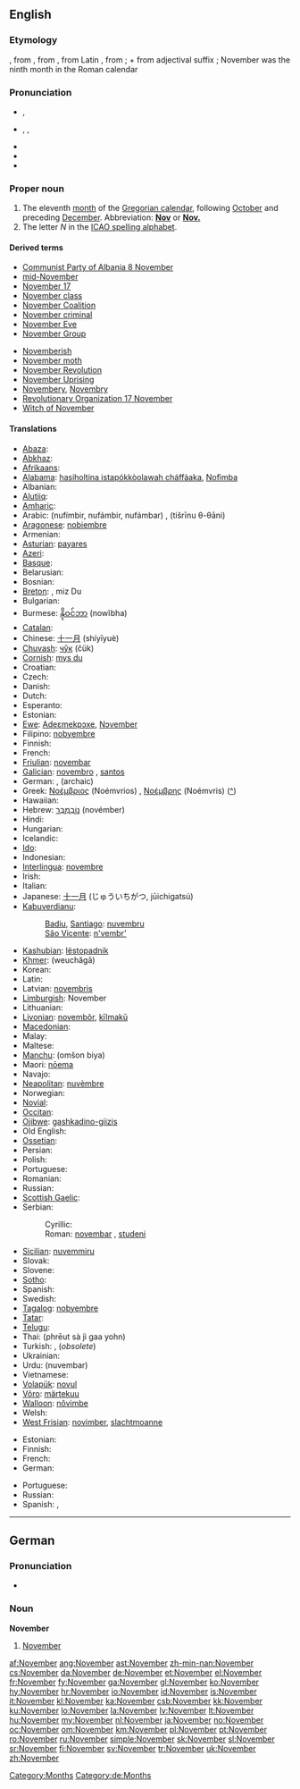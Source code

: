 {{also|november}}
==English==

===Etymology===
{{etyl|enm}}, from {{etyl|fro}} {{term|novembre|lang=fro}}, from {{etyl|la}} {{term|november||ninth month|lang=la}}, from Latin {{term|novem|lang=la}}, from {{proto|Indo-European|(e)newn|nine}}; + {{etyl|la}} {{term|-ber|lang=la}} from adjectival suffix {{term|-bris|lang=la}}; November was the ninth month in the Roman calendar

===Pronunciation===
* {{a|UK}} {{IPA|/nəʊˈvɛmbəɹ/}}, {{SAMPA|/n@U"vEmb@r/}}
* {{a|US}} {{enPR|nō-vĕmʹbər}}, {{IPA|/noʊˈvɛmbəɹ/}}, {{SAMPA|/noU"vEmb@r/}}
* {{hyphenation|No|vem|ber}}
* {{audio|en-us-November.ogg|Audio (US)}}
* {{rhymes|ɛmbər}}

===Proper noun===
{{wikipedia}}
{{en-proper noun|s|-}}

# The eleventh [[month]] of the [[Gregorian calendar]], following [[October]] and preceding [[December]]. Abbreviation: '''[[Nov]]''' or '''[[Nov.]]'''
# The letter ''N'' in the [[ICAO spelling alphabet]].

====Derived terms====
{{der-top|Derived terms}}
* [[w:Communist Party of Albania 8 November|Communist Party of Albania 8 November]]
* [[mid-November]]
* [[w:November 17|November 17]]
* [[November class]]
* [[w:November Coalition|November Coalition]]
* [[November criminal]]
* [[November Eve]]
* [[w:November Group|November Group]]
{{der-mid}}
* [[Novemberish]]
* [[November moth]]
* [[November Revolution]]
* [[w:November Uprising|November Uprising]]
* [[Novembery]], [[Novembry]]
* [[w:November 17|Revolutionary Organization 17 November]]
* [[Witch of November]]
{{der-bottom}}

====Translations====
{{trans-top|eleventh month of the Gregorian calendar}}
* [[Abaza]]: {{tø|abq|ноябрь}}
* [[Abkhaz]]: {{Cyrl|[[абҵара]]}} {{IPAchar|(abc̣ara)}}
* [[Afrikaans]]: {{t+|af|November|xs=Afrikaans}}
* [[Alabama]]: [[hasiholtina istapókkòolawah cháffàaka]], [[Nofìmba]]
* Albanian: {{t|sq|nëntor|xs=Albanian}}
* [[Alutiiq]]: {{tø|ems|Quyawim Iralua}}
* [[Amharic]]: {{t|am|ኖቬምበር|tr=novembär|sc=Ethi|xs=Amharic}}
* Arabic: {{Arab|[[نوفمبر|نُوفمْبر]]}} (nufímbir, nufámbir, nufámbar) {{m}}, {{Arab|[[تشرين الثاني|تِشرينُ الثّانِي]]}} (tišrīnu θ-θāni) {{m}}
* [[Aragonese]]: [[nobiembre]] {{m}}
* Armenian: {{t+|hy|նոյեմբեր|tr=noyember|sc=Armn|xs=Armenian}}
* [[Asturian]]: [[payares]] {{m}}
* [[Azeri]]: {{t+|az|noyabr|xs=Azeri}}
* [[Basque]]: {{t|eu|azaro|xs=Basque}}
* Belarusian: {{t-|be|лістапад|m|tr=listapad|sc=Cyrl|xs=Belarusian}}
* Bosnian: {{t-|bs|novembar|m}}
* [[Breton]]: {{t-|br|Du|xs=Breton}}, miz Du
* Bulgarian: {{t+|bg|ноември|m|tr=noémvri|sc=Cyrl}}
* Burmese: [[နိုဝင်ဘာ]] (nowĩbha)
* [[Catalan]]: {{t+|ca|novembre|m}}
* Chinese: [[十一月]] (shíyīyuè)
* [[Chuvash]]: [[чӳк]] (čük)
* [[Cornish]]: [[mys du]]
* Croatian: {{t-|hr|studeni|m}}
* Czech: {{t+|cs|listopad|m}}
* Danish: {{t+|da|november}}
* Dutch: {{t+|nl|november}}
* Esperanto: {{t+|eo|novembro|xs=Esperanto}}
* Estonian: {{t+|et|november}}
* [[Ewe]]: [[Adeɛmekpɔxe]], [[Nɔvember]]
* Filipino: [[nobyembre]]
* Finnish: {{t+|fi|marraskuu}}
* French: {{t+|fr|novembre|m}}
* [[Friulian]]: [[novembar]] {{m}}
* [[Galician]]: [[novembro]] {{m}}, [[santos]] {{m}}
* German: {{t+|de|November|m}}, (archaic) {{t+|de|Nebelung|m}}
* Greek: [[Νοέμβριος]] (Noémvrios) {{m}}, [[Νοέμβρης]] (Noémvris) {{m}} ([[:el:Νοέμβριος|^]])
* Hawaiian: {{tø|haw|Nowemapa}}
* Hebrew: [[נובמבר|נוֹבֶמְבֶּר]] (novémber)
* Hindi: {{t+|hi|नवम्बर|tr=navambar|sc=Deva|xs=Hindi}}
* Hungarian: {{t+|hu|november}}
* Icelandic: {{t+|is|nóvember}}
* [[Ido]]: {{t+|io|novembro|xs=Ido}}
* Indonesian: {{t-|id|november|xs=Indonesian}}
* [[Interlingua]]: [[novembre]]
* Irish: {{t+|ga|Samhain|xs=Irish}}
* Italian: {{t+|it|novembre|m}}
* Japanese: [[十一月]] (じゅういちがつ, jūichigatsú)
* [[Kabuverdianu]]:
*: [[Badiu]], [[Santiago]]: [[nuvembru]] {{m}}
*: [[São Vicente]]: [[n'vembr']] {{m}}
{{trans-mid}}
* [[Kashubian]]: [[lëstopadnik]] {{m}}
* [[Khmer]]: {{Khmr|[[វិច្ឆិកា]]}} (weuchăgā)
* Korean: {{t+|ko|십일월|tr=sibilwol|sc=KOchar}}
* Latin: {{t+|la|november}}
* Latvian: [[novembris]] {{m}}
* [[Limburgish]]: November
* Lithuanian: {{t+|lt|lapkritis|m|xs=Lithuanian}}
* [[Livonian]]: [[novembõr]], [[kīlmakū]]
* [[Macedonian]]: {{t+|mk|ноември|m|tr=noémvri|sc=Cyrl|xs=Macedonian}}
* Malay: {{t-|ms|november|xs=Malay}}
* Maltese: {{t-|mt|Novembru|xs=Maltese}}
* [[Manchu]]: (omšon biya)
* Maori: [[nōema]]
* Navajo: {{tø|nv|Níłch'its'ósí}}
* [[Neapolitan]]: [[nuvèmbre]] {{m}}
* Norwegian: {{t+|no|november}}
* [[Novial]]: {{tø|nov|novembre|xs=Novial}}
* [[Occitan]]: {{t+|oc|novembre|m|xs=Occitan}}
* [[Ojibwe]]: [[gashkadino-giizis]]
* Old English: {{t-|ang|blotmonaþ|m|alt=blōtmōnaþ|xs=Old English}}
* [[Ossetian]]: {{tø|os|ноябрь|tr=nojábr’|sc=Cyrl|xs=Ossetian}}
* Persian: {{t-|fa|نوامبر|tr=novâmbr|sc=fa-Arab|xs=Persian}}
* Polish: {{t+|pl|listopad|m}}
* Portuguese: {{t+|pt|novembro|m}}
* Romanian: {{t+|ro|noiembrie|m}}
* Russian: {{t+|ru|ноябрь|m|tr=nojábr’|sc=Cyrl}}
* [[Scottish Gaelic]]: {{t-|gd|Samhain|f|xs=Scottish Gaelic}}
* Serbian:
*: Cyrillic: {{t-|sr|новембар|m|sc=Cyrl}}
*: Roman: [[novembar#Serbian|novembar]] {{m}}, [[studeni]] {{m}}
* [[Sicilian]]: [[nuvemmiru]] {{m}}
* Slovak: {{t+|sk|november|m}}
* Slovene: {{t|sl|novêmber}}
* [[Sotho]]: {{t|st|Pudungwana|xs=Sotho}}
* Spanish: {{t+|es|noviembre|m}}
* Swedish: {{t+|sv|november}}
* [[Tagalog]]: [[nobyembre]]
* [[Tatar]]: {{t-|tt|nöyäber|xs=Tatar}}
* [[Telugu]]: {{t|te|నవంబరు|tr=navaMbaru|sc=Telu}}
* Thai: {{Thai|[[พฤศจิกายน]]}} (phrēut sà jì gaa yohn)
* Turkish: {{t+|tr|kasım}}, {{t|tr|Teşrini Sani}} (''obsolete'')
* Ukrainian: {{t+|uk|листопад|m|tr=lystopád|sc=Cyrl|xs=Ukrainian}}
* Urdu: {{ur-Arab|[[نومبر]]}} (nuvembar)
* Vietnamese: {{t+|vi|tháng mười một|xs=Vietnamese}}
* [[Volapük]]: [[novul]]
* [[Võro]]: [[märtekuu]]
* [[Walloon]]: [[nôvimbe]] {{m}}
* Welsh: {{t-|cy|Tachwedd|m|xs=Welsh}}
* [[West Frisian]]: [[novimber]], [[slachtmoanne]]
{{trans-bottom}}

{{trans-top|''N'' in the ICAO spelling alphabet}}
* Estonian: {{t-|et|Narva}}
* Finnish: {{t+|fi|Niilo}}
* French: {{t+|fr|Nicolas}}
* German: {{t-|de|Nordpol}}
{{trans-mid}}
* Portuguese: {{t-|pt|Nazaré}}
* Russian: {{t+|ru|Николай|tr=Nikoláj|sc=Cyrl}}
* Spanish: {{t+|es|Navarra}}, {{t+|es|Navidad}}
{{trans-bottom}}

[[Category:Months]]

----

==German==

===Pronunciation===
* {{audio|De-November.ogg|audio}}

===Noun===
'''November''' {{m}}

# [[#English|November]]

[[Category:de:Months]]

[[af:November]]
[[ang:November]]
[[ast:November]]
[[zh-min-nan:November]]
[[cs:November]]
[[da:November]]
[[de:November]]
[[et:November]]
[[el:November]]
[[fr:November]]
[[fy:November]]
[[ga:November]]
[[gl:November]]
[[ko:November]]
[[hy:November]]
[[hr:November]]
[[io:November]]
[[id:November]]
[[is:November]]
[[it:November]]
[[kl:November]]
[[ka:November]]
[[csb:November]]
[[kk:November]]
[[ku:November]]
[[lo:November]]
[[la:November]]
[[lv:November]]
[[lt:November]]
[[hu:November]]
[[my:November]]
[[nl:November]]
[[ja:November]]
[[no:November]]
[[oc:November]]
[[om:November]]
[[km:November]]
[[pl:November]]
[[pt:November]]
[[ro:November]]
[[ru:November]]
[[simple:November]]
[[sk:November]]
[[sl:November]]
[[sr:November]]
[[fi:November]]
[[sv:November]]
[[tr:November]]
[[uk:November]]
[[zh:November]]